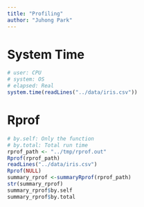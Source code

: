 ```yaml
---
title: "Profiling"
author: "Juhong Park"
---
```


# System Time
```r
# user: CPU
# system: OS
# elapsed: Real
system.time(readLines("../data/iris.csv"))
```

# Rprof
```r
# by.self: Only the function
# by.total: Total run time
rprof_path <- "../tmp/rprof.out"
Rprof(rprof_path)
readLines("../data/iris.csv")
Rprof(NULL)
summary_rprof <-summaryRprof(rprof_path)
str(summary_rprof)
summary_rprof$by.self
summary_rprof$by.total
```